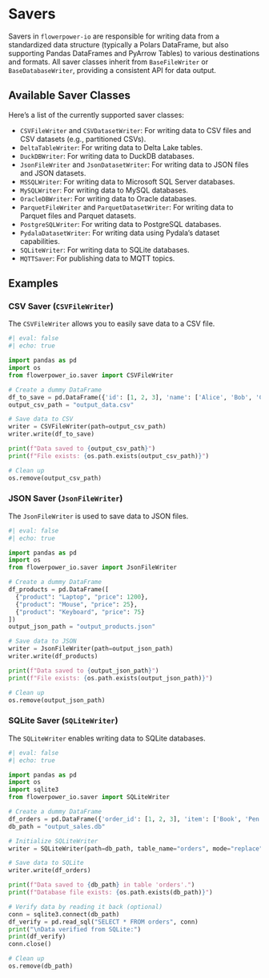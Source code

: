 # Savers

Savers in `flowerpower-io` are responsible for writing data from a standardized data structure (typically a Polars DataFrame, but also supporting Pandas DataFrames and PyArrow Tables) to various destinations and formats. All saver classes inherit from `BaseFileWriter` or `BaseDatabaseWriter`, providing a consistent API for data output.

## Available Saver Classes

Here's a list of the currently supported saver classes:

*   `CSVFileWriter` and `CSVDatasetWriter`: For writing data to CSV files and CSV datasets (e.g., partitioned CSVs).
*   `DeltaTableWriter`: For writing data to Delta Lake tables.
*   `DuckDBWriter`: For writing data to DuckDB databases.
*   `JsonFileWriter` and `JsonDatasetWriter`: For writing data to JSON files and JSON datasets.
*   `MSSQLWriter`: For writing data to Microsoft SQL Server databases.
*   `MySQLWriter`: For writing data to MySQL databases.
*   `OracleDBWriter`: For writing data to Oracle databases.
*   `ParquetFileWriter` and `ParquetDatasetWriter`: For writing data to Parquet files and Parquet datasets.
*   `PostgreSQLWriter`: For writing data to PostgreSQL databases.
*   `PydalaDatasetWriter`: For writing data using Pydala's dataset capabilities.
*   `SQLiteWriter`: For writing data to SQLite databases.
*   `MQTTSaver`: For publishing data to MQTT topics.

## Examples

### CSV Saver (`CSVFileWriter`)

The `CSVFileWriter` allows you to easily save data to a CSV file.

````python
#| eval: false
#| echo: true

import pandas as pd
import os
from flowerpower_io.saver import CSVFileWriter

# Create a dummy DataFrame
df_to_save = pd.DataFrame({'id': [1, 2, 3], 'name': ['Alice', 'Bob', 'Charlie']})
output_csv_path = "output_data.csv"

# Save data to CSV
writer = CSVFileWriter(path=output_csv_path)
writer.write(df_to_save)

print(f"Data saved to {output_csv_path}")
print(f"File exists: {os.path.exists(output_csv_path)}")

# Clean up
os.remove(output_csv_path)
````

### JSON Saver (`JsonFileWriter`)

The `JsonFileWriter` is used to save data to JSON files.

````python
#| eval: false
#| echo: true

import pandas as pd
import os
from flowerpower_io.saver import JsonFileWriter

# Create a dummy DataFrame
df_products = pd.DataFrame([
  {"product": "Laptop", "price": 1200},
  {"product": "Mouse", "price": 25},
  {"product": "Keyboard", "price": 75}
])
output_json_path = "output_products.json"

# Save data to JSON
writer = JsonFileWriter(path=output_json_path)
writer.write(df_products)

print(f"Data saved to {output_json_path}")
print(f"File exists: {os.path.exists(output_json_path)}")

# Clean up
os.remove(output_json_path)
````

### SQLite Saver (`SQLiteWriter`)

The `SQLiteWriter` enables writing data to SQLite databases.

````python
#| eval: false
#| echo: true

import pandas as pd
import os
import sqlite3
from flowerpower_io.saver import SQLiteWriter

# Create a dummy DataFrame
df_orders = pd.DataFrame({'order_id': [1, 2, 3], 'item': ['Book', 'Pen', 'Book'], 'quantity': [2, 5, 1]})
db_path = "output_sales.db"

# Initialize SQLiteWriter
writer = SQLiteWriter(path=db_path, table_name="orders", mode="replace")

# Save data to SQLite
writer.write(df_orders)

print(f"Data saved to {db_path} in table 'orders'.")
print(f"Database file exists: {os.path.exists(db_path)}")

# Verify data by reading it back (optional)
conn = sqlite3.connect(db_path)
df_verify = pd.read_sql("SELECT * FROM orders", conn)
print("\nData verified from SQLite:")
print(df_verify)
conn.close()

# Clean up
os.remove(db_path)
````
